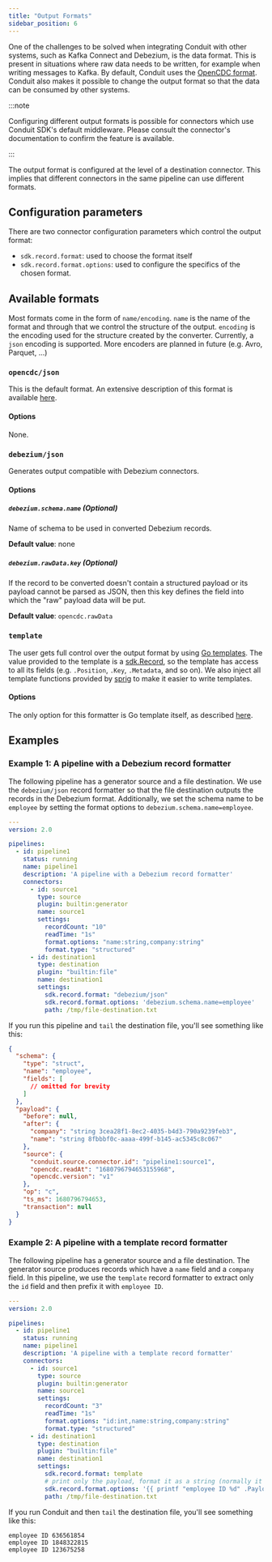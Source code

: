 ```yaml
---
title: "Output Formats"
sidebar_position: 6
---
```


One of the challenges to be solved when integrating Conduit with other systems, such as Kafka Connect and Debezium, is
the data format. This is present in situations where raw data needs to be written, for example when writing messages to
Kafka. By default, Conduit uses
the [OpenCDC format](https://github.com/ConduitIO/conduit/blob/main/docs/design-documents/20220309-opencdc.md). Conduit
also makes it possible to change the output format so that the data can be consumed by other systems.

:::note

Configuring different output formats is possible for connectors which use Conduit SDK's default
middleware. Please consult the connector's documentation to confirm the feature is available.

:::

The output format is configured at the level of a destination connector. This implies that different connectors in the
same pipeline can use different formats.

## Configuration parameters

There are two connector configuration parameters which control the output format: 
* `sdk.record.format`: used to choose the format itself
* `sdk.record.format.options`: used to configure the specifics of the chosen format.

## Available formats

Most formats come in the form of `name/encoding`. `name` is the name of the format and through that we control the
structure of the output. `encoding` is the encoding used for the structure created by the converter.
Currently, a `json` encoding is supported. More encoders are planned in future (e.g. Avro, Parquet, ...)

### `opencdc/json`

This is the default format. An extensive description of this format is
available [here](https://github.com/ConduitIO/conduit/blob/main/docs/design-documents/20220309-opencdc.md).

#### **Options**

None.

### `debezium/json`

Generates output compatible with Debezium connectors.

#### **Options**

##### `debezium.schema.name` (Optional)

Name of schema to be used in converted Debezium records.

**Default value**: none

##### `debezium.rawData.key` (Optional)

If the record to be converted doesn't contain a structured payload or its payload cannot be parsed as JSON,
then this key defines the field into which the "raw" payload data will be put.

**Default value**: `opencdc.rawData`

### `template`

The user gets full control over the output format by using [Go templates](https://pkg.go.dev/text/template). The value
provided to the template is a
[sdk.Record](https://github.com/ConduitIO/conduit-connector-sdk/blob/e08068428247af6e3b34bef8abffad2b758d5529/record.go#L81),
so the template has access to all its fields (e.g. `.Position`, `.Key`, `.Metadata`, and so on). We also inject all
template functions provided by [sprig](http://masterminds.github.io/sprig/) to make it easier to write templates.

#### **Options**

The only option for this formatter is Go template itself, as described [here](https://pkg.go.dev/text/template).

## Examples

### Example 1: A pipeline with a Debezium record formatter

The following pipeline has a generator source and a file destination. We use the `debezium/json` record formatter so
that the file destination outputs the records in the Debezium format. Additionally, we set the schema name to
be `employee` by setting the format options to `debezium.schema.name=employee`.

```yaml
---
version: 2.0

pipelines:
  - id: pipeline1
    status: running
    name: pipeline1
    description: 'A pipeline with a Debezium record formatter'
    connectors:
      - id: source1
        type: source
        plugin: builtin:generator
        name: source1
        settings:
          recordCount: "10"
          readTime: "1s"
          format.options: "name:string,company:string"
          format.type: "structured"
      - id: destination1
        type: destination
        plugin: "builtin:file"
        name: destination1
        settings:
          sdk.record.format: "debezium/json"
          sdk.record.format.options: 'debezium.schema.name=employee'
          path: /tmp/file-destination.txt
```

If you run this pipeline and `tail` the destination file, you'll see something like this:

```json
{
  "schema": {
    "type": "struct",
    "name": "employee",
    "fields": [
      // omitted for brevity
    ]
  },
  "payload": {
    "before": null,
    "after": {
      "company": "string 3cea28f1-8ec2-4035-b4d3-790a9239feb3",
      "name": "string 8fbbbf0c-aaaa-499f-b145-ac5345c8c067"
    },
    "source": {
      "conduit.source.connector.id": "pipeline1:source1",
      "opencdc.readAt": "1680796794653155968",
      "opencdc.version": "v1"
    },
    "op": "c",
    "ts_ms": 1680796794653,
    "transaction": null
  }
}
```

### Example 2: A pipeline with a template record formatter

The following pipeline has a generator source and a file destination. The generator source produces records which have
a `name` field and a `company` field. In this pipeline, we use the `template` record formatter to extract only the
`id` field and then prefix it with `employee ID`.

```yaml
---
version: 2.0

pipelines:
  - id: pipeline1
    status: running
    name: pipeline1
    description: 'A pipeline with a template record formatter'
    connectors:
      - id: source1
        type: source
        plugin: builtin:generator
        name: source1
        settings:
          recordCount: "3"
          readTime: "1s"
          format.options: "id:int,name:string,company:string"
          format.type: "structured"
      - id: destination1
        type: destination
        plugin: "builtin:file"
        name: destination1
        settings:
          sdk.record.format: template
          # print only the payload, format it as a string (normally it's a byte slice)
          sdk.record.format.options: '{{ printf "employee ID %d" .Payload.After.id }}'
          path: /tmp/file-destination.txt
```

If you run Conduit and then `tail` the destination file, you'll see something like this:

```shell
employee ID 636561854
employee ID 1848322815
employee ID 123675258
```
